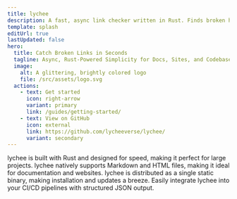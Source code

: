 ```yaml
---
title: lychee
description: A fast, async link checker written in Rust. Finds broken hyperlinks and mail addresses, supports Markdown, HTML and more, simple and lightweight.
template: splash
editUrl: true
lastUpdated: false
hero:
  title: Catch Broken Links in Seconds
  tagline: Async, Rust-Powered Simplicity for Docs, Sites, and Codebases.
  image:
    alt: A glittering, brightly colored logo
    file: /src/assets/logo.svg
  actions:
    - text: Get started
      icon: right-arrow
      variant: primary
      link: /guides/getting-started/
    - text: View on GitHub
      icon: external
      link: https://github.com/lycheeverse/lychee/
      variant: secondary
---
```



<CardGrid stagger>
<Card title="Async" icon="rocket">
    lychee is built with Rust and designed for speed, making it perfect for large projects.
</Card>

<Card title="Markdown & HTML" icon="star">
  lychee natively supports Markdown and HTML files, making it ideal for
  documentation and websites.
</Card>

<Card title="Static Binary" icon="download">
  lychee is distributed as a single static binary, making installation and
  updates a breeze.
</Card>

<Card title="JSON Output" icon="document">
    Easily integrate lychee into your CI/CD pipelines with structured JSON output.
</Card>
</CardGrid>
